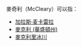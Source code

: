 麥奇利（McCleary）可以指：
*[[加拉斯·麦卡雷拉|加拉斯·麦卡雷拉]]
*[[麥克利_(華盛頓州)|麥克利 (華盛頓州)]]
*[[麥克利里冰川|麥克利里冰川]]

{{消歧義|M|cat=三字譯名消歧義}}